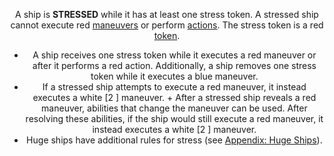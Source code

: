 <Header title="stress" />

A ship is **STRESSED** while it has at least one stress token. A
stressed ship cannot execute red [maneuvers](/article/Maneuver) or perform [actions](/article/Action).
The stress token is a red [token](/article/Tokens).

- A ship receives one stress token while it executes a red maneuver or after
  it performs a red action. Additionally, a ship removes one stress token
  while it executes a blue maneuver.
- If a stressed ship attempts to execute a red maneuver, it instead
  executes a white [2 <Straight/>] maneuver. + After a stressed ship reveals a red maneuver, abilities that change the
  maneuver can be used. After resolving these abilities, if the ship would
  still execute a red maneuver, it instead executes a white [2 <Straight/>] maneuver.
- Huge ships have additional rules for stress (see [Appendix: Huge Ships](/article/Huge_Ships)).

<ImgCenter src="/images/Stress_Token.webp" alt="Stress Token" />
<TextCenter text="Stress Token" />
